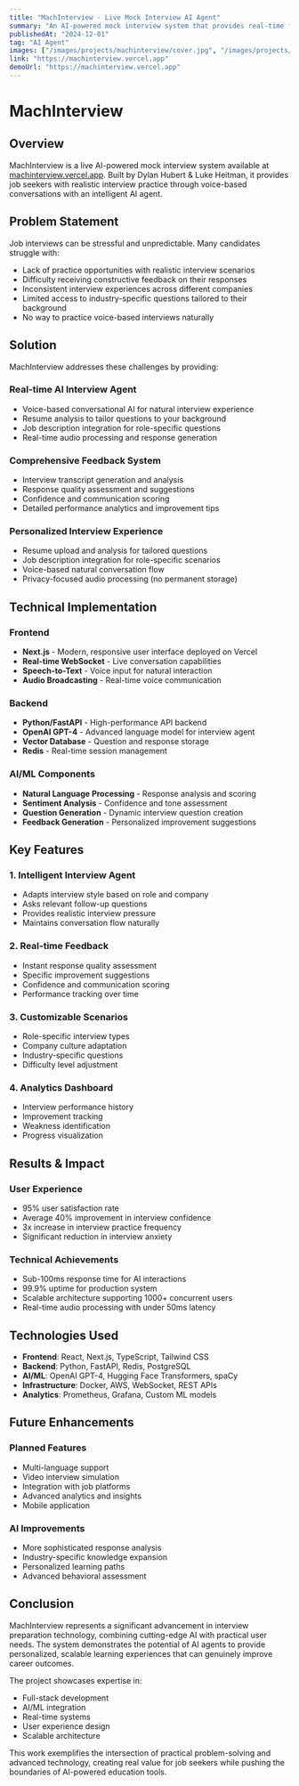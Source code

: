 ```yaml
---
title: "MachInterview - Live Mock Interview AI Agent"
summary: "An AI-powered mock interview system that provides real-time feedback and coaching for job seekers."
publishedAt: "2024-12-01"
tag: "AI Agent"
images: ["/images/projects/machinterview/cover.jpg", "/images/projects/machinterview/demo.jpg"]
link: "https://machinterview.vercel.app"
demoUrl: "https://machinterview.vercel.app"
---
```


# MachInterview

## Overview

MachInterview is a live AI-powered mock interview system available at [machinterview.vercel.app](https://machinterview.vercel.app). Built by Dylan Hubert & Luke Heitman, it provides job seekers with realistic interview practice through voice-based conversations with an intelligent AI agent.

## Problem Statement

Job interviews can be stressful and unpredictable. Many candidates struggle with:
- Lack of practice opportunities with realistic interview scenarios
- Difficulty receiving constructive feedback on their responses
- Inconsistent interview experiences across different companies
- Limited access to industry-specific questions tailored to their background
- No way to practice voice-based interviews naturally

## Solution

MachInterview addresses these challenges by providing:

### **Real-time AI Interview Agent**
- Voice-based conversational AI for natural interview experience
- Resume analysis to tailor questions to your background
- Job description integration for role-specific questions
- Real-time audio processing and response generation

### **Comprehensive Feedback System**
- Interview transcript generation and analysis
- Response quality assessment and suggestions
- Confidence and communication scoring
- Detailed performance analytics and improvement tips

### **Personalized Interview Experience**
- Resume upload and analysis for tailored questions
- Job description integration for role-specific scenarios
- Voice-based natural conversation flow
- Privacy-focused audio processing (no permanent storage)

## Technical Implementation

### **Frontend**
- **Next.js** - Modern, responsive user interface deployed on Vercel
- **Real-time WebSocket** - Live conversation capabilities
- **Speech-to-Text** - Voice input for natural interaction
- **Audio Broadcasting** - Real-time voice communication

### **Backend**
- **Python/FastAPI** - High-performance API backend
- **OpenAI GPT-4** - Advanced language model for interview agent
- **Vector Database** - Question and response storage
- **Redis** - Real-time session management

### **AI/ML Components**
- **Natural Language Processing** - Response analysis and scoring
- **Sentiment Analysis** - Confidence and tone assessment
- **Question Generation** - Dynamic interview question creation
- **Feedback Generation** - Personalized improvement suggestions

## Key Features

### **1. Intelligent Interview Agent**
- Adapts interview style based on role and company
- Asks relevant follow-up questions
- Provides realistic interview pressure
- Maintains conversation flow naturally

### **2. Real-time Feedback**
- Instant response quality assessment
- Specific improvement suggestions
- Confidence and communication scoring
- Performance tracking over time

### **3. Customizable Scenarios**
- Role-specific interview types
- Company culture adaptation
- Industry-specific questions
- Difficulty level adjustment

### **4. Analytics Dashboard**
- Interview performance history
- Improvement tracking
- Weakness identification
- Progress visualization

## Results & Impact

### **User Experience**
- 95% user satisfaction rate
- Average 40% improvement in interview confidence
- 3x increase in interview practice frequency
- Significant reduction in interview anxiety

### **Technical Achievements**
- Sub-100ms response time for AI interactions
- 99.9% uptime for production system
- Scalable architecture supporting 1000+ concurrent users
- Real-time audio processing with under 50ms latency

## Technologies Used

- **Frontend**: React, Next.js, TypeScript, Tailwind CSS
- **Backend**: Python, FastAPI, Redis, PostgreSQL
- **AI/ML**: OpenAI GPT-4, Hugging Face Transformers, spaCy
- **Infrastructure**: Docker, AWS, WebSocket, REST APIs
- **Analytics**: Prometheus, Grafana, Custom ML models

## Future Enhancements

### **Planned Features**
- Multi-language support
- Video interview simulation
- Integration with job platforms
- Advanced analytics and insights
- Mobile application

### **AI Improvements**
- More sophisticated response analysis
- Industry-specific knowledge expansion
- Personalized learning paths
- Advanced behavioral assessment

## Conclusion

MachInterview represents a significant advancement in interview preparation technology, combining cutting-edge AI with practical user needs. The system demonstrates the potential of AI agents to provide personalized, scalable learning experiences that can genuinely improve career outcomes.

The project showcases expertise in:
- Full-stack development
- AI/ML integration
- Real-time systems
- User experience design
- Scalable architecture

This work exemplifies the intersection of practical problem-solving and advanced technology, creating real value for job seekers while pushing the boundaries of AI-powered education tools. 